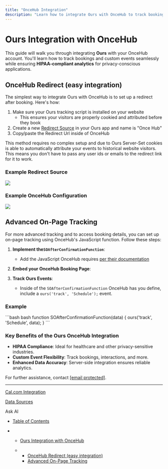 ```yaml
---
title: "OnceHub Integration"
description: "Learn how to integrate Ours with OnceHub to track bookings and custom events effortlessly while maintaining privacy and HIPAA compliance."
---
```


# Ours Integration with OnceHub

This guide will walk you through integrating **Ours** with your OnceHub account. You'll learn how to track bookings and custom events seamlessly while ensuring **HIPAA-compliant analytics** for privacy-conscious applications.

## OnceHub Redirect (easy integration)

The simplest way to integrate Ours with OnceHub is to set up a redirect after booking. Here's how:

1. Make sure your Ours tracking script is installed on your website
   * This ensures your visitors are properly cookied and attributed before they book
2. Create a new [Redirect Source](/docs/redirect-source) in your Ours app and name is "Once Hub"
3. Copy/paste the Redirect Url inside of OnceHub

This method requires no complex setup and due to Ours Server-Set cookies is able to automatically attribute your events to historical website visitors. This means you don't have to pass any user ids or emails to the redirect link for it to work.

### Example Redirect Source

![](/images/docs/5e748de0fdb524219e1a5bc87feb75a6b6fb51512891fe57f407eee3d685d84d-Xnapper-2025-01-24-12.44.43.jpg)

### Example OnceHub Configuration

![](/images/docs/0302c7e37177fd48c405294fd7edf02462a264bf693d57374502b9a6c4fa854c-Xnapper-2025-01-24-12.44.27.jpg)

## Advanced On-Page Tracking

For more advanced tracking and to access booking details, you can set up on-page tracking using OnceHub's JavaScript function. Follow these steps:

1. **Implement the`SOAfterConfirmationFunction`**:

   * Add the JavaScript OnceHub requires [per their documentation](https://developers.oncehub.com/reference/embedded-booking-calendar-events)

2. **Embed your OnceHub Booking Page**:

3. **Track Ours Events**:

   * Inside of the `SOAfterConfirmationFunction` OnceHub has you define, include a `ours('track', 'Schedule');` event.

### Example

<CodeGroup>
  ```bash bash
  function SOAfterConfirmationFunction(data) {
     ours('track', 'Schedule', data);
  }
  ```
</CodeGroup>

### Key Benefits of the Ours OnceHub Integration

* **HIPAA Compliance**: Ideal for healthcare and other privacy-sensitive industries.
* **Custom Event Flexibility**: Track bookings, interactions, and more.
* **Enhanced Data Accuracy**: Server-side integration ensures reliable analytics.

For further assistance, contact [\[email protected\]](/cdn-cgi/l/email-protection#4734323737283533072832353437352e3126243e6924282a).

***

[Cal.com Integration](/docs/calcom)

[Data Sources](/docs/Data)

Ask AI

* [Table of Contents](#)

* * [Ours Integration with OnceHub](#ours-integration-with-oncehub)

  * * [OnceHub Redirect (easy integration)](#oncehub-redirect-easy-integration)
    * [Advanced On-Page Tracking](#advanced-on-page-tracking)
